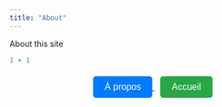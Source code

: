 ```yaml
---
title: "About"
---
```



About this site

```r
1 + 1
```

```{=html}
<div style="text-align: center; margin-top: 20px;">
  <a href="about.html">
    <button style="padding: 10px 20px; font-size: 16px; background-color: #007BFF; color: white; border: none; border-radius: 5px; cursor: pointer;">
      À propos
    </button>
  </a>

  <a href="index.html">
    <button style="padding: 10px 20px; font-size: 16px; background-color: #28A745; color: white; border: none; border-radius: 5px; cursor: pointer; margin-left: 10px;">
      Accueil
    </button>
  </a>
</div>
```
